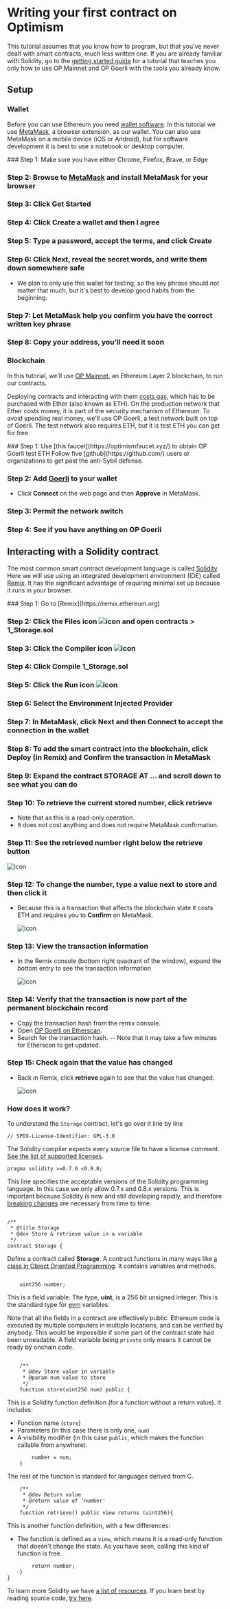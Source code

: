 
# Writing your first contract on Optimism

This tutorial assumes that you know how to program, but that you've never dealt with smart contracts, much less written one.
If you are already familiar with Solidity, go to the [getting started guide](/getting-started) for a tutorial that teaches you only how to use OP Mainnet and OP Goerli with the tools you already know.

## Setup 

### Wallet

Before you can use Ethereum you need [wallet software](https://cointelegraph.com/news/overview-of-software-wallets-the-easy-way-to-store-crypto).
In this tutorial we use [MetaMask](https://metamask.io/), a browser extension, as our wallet.
You can also use MetaMask on a mobile device (iOS or Android), but for software development it is best to use a notebook or desktop computer.

<Steps>
### Step 1: Make sure you have either Chrome, Firefox, Brave, or Edge

### Step 2: Browse to [MetaMask](https://metamask.io/) and install MetaMask for your browser

### Step 3: Click **Get Started**

### Step 4: Click **Create a wallet** and then **I agree**

### Step 5: Type a password, accept the terms, and click **Create**

### Step 6: Click **Next**, reveal the secret words, and write them down somewhere safe
- We plan to only use this wallet for testing, so the key phrase should not matter that much, but it's best to develop good habits from the beginning.

### Step 7: Let MetaMask help you confirm you have the correct written key phrase

### Step 8: Copy your address, you'll need it soon
</Steps>

### Blockchain

In this tutorial, we'll use [OP Mainnet](https://www.optimism.io/), an Ethereum Layer 2 blockchain, to run our contracts.

Deploying contracts and interacting with them [costs gas](https://ethereum.org/en/developers/docs/gas/), which has to be purchased with Ether (also known as ETH). 
On the production network that Ether costs money, it is part of the security mechanism of Ethereum.
To avoid spending real money, we'll use OP Goerli, a test network built on top of Goerli.
The test network also requires ETH, but it is test ETH you can get for free.

<Steps>
### Step 1: Use [this faucet](https://optimismfaucet.xyz/) to obtain OP Goerli test ETH
   Follow five [github](https://github.com/) users or organizations to get past the anti-Sybil defense.

### Step 2: Add [Goerli](https://chainid.link/?network=optimism-goerli) to your wallet
- Click **Connect** on the web page and then **Approve** in MetaMask.

### Step 3: Permit the network switch

### Step 4: See if you have anything on OP Goerli
</Steps>


## Interacting with a Solidity contract

The most common smart contract development language is called [Solidity](https://docs.soliditylang.org/en/latest/).
Here we will use using an integrated development environment (IDE) called [Remix](https://remix.ethereum.org/).
It has the significant advantage of requiring minimal set up because it runs in your browser.

<Steps>
### Step 1: Go to [Remix](https://remix.ethereum.org)

### Step 2: Click the Files icon ![icon](public/docs/op-stack/tutorials/first-contract/remix-files-icon.png) and open **contracts > 1_Storage.sol**

### Step 3: Click the Compiler icon ![icon](public/docs/op-stack/tutorials/first-contract/remix-compiler-icon.png) 

### Step 4: Click **Compile 1_Storage.sol**

### Step 5: Click the Run icon ![icon](public/docs/op-stack/tutorials/first-contract/remix-run-icon.png)

### Step 6: Select the Environment **Injected Provider**

### Step 7: In MetaMask, click **Next** and then **Connect** to accept the connection in the wallet

### Step 8: To add the smart contract into the blockchain, click **Deploy** (in Remix) and **Confirm** the transaction in MetaMask

### Step 9: Expand the contract **STORAGE AT ...** and scroll down to see what you can do

### Step 10: To retrieve the current stored number, click **retrieve**
- Note that as this is a read-only operation.
- It does not cost anything and does not require MetaMask confirmation.

### Step 11: See the retrieved number right below the **retrieve** button

   ![icon](public/docs/op-stack/tutorials/first-contract/remix-query.png)

### Step 12: To change the number, type a value next to **store** and then click it
- Because this is a transaction that affects the blockchain state it costs ETH and requires you to **Confirm** on MetaMask.   

   ![icon](public/docs/op-stack/tutorials/first-contract/remix-tx.png)

### Step 13: View the transaction information
- In the Remix console (bottom right quadrant of the window), expand the bottom entry to see the transaction information

   ![icon](public/docs/op-stack/tutorials/first-contract/remix-console.png)

### Step 14: Verify that the transaction is now part of the permanent blockchain record

   - Copy the transaction hash from the remix console.
   - Open [OP Goerli on Etherscan](https://goerli-optimism.etherscan.io/).
   - Search for the transaction hash. 
   -- Note that it may take a few minutes for Etherscan to get updated.

### Step 15: Check again that the value has changed
- Back in Remix, click **retrieve** again to see that the value has changed.

   ![icon](public/docs/op-stack/tutorials/first-contract/remix-query-2.png)
</Steps>

### How does it work?

To understand the `Storage` contract, let's go over it line by line


```solidity
// SPDX-License-Identifier: GPL-3.0
```

The Solidity compiler expects every source file to have a license comment. [See the list of supported licenses](https://spdx.org/licenses/).

```solidity
pragma solidity >=0.7.0 <0.9.0;
```


This line specifies the acceptable versions of the Solidity programming language. 
In this case we only allow 0.7.x and 0.8.x versions. 
This is important because Solidity is new and still developing rapidly, and therefore [breaking changes](https://docs.soliditylang.org/en/v0.8.11/080-breaking-changes.html) are necessary from time to time.

```solidity

/**
 * @title Storage
 * @dev Store & retrieve value in a variable
 */
contract Storage {
```

Define a contract called **Storage**. 
A contract functions in many ways like [a class in Object Oriented Programming](https://en.wikipedia.org/wiki/Class_(computer_programming)). 
It contains variables and methods.

```solidity

    uint256 number;
```

This is a field variable. The type, **uint**, is a 256 bit unsigned integer. 
This is the standard type for [evm](https://ethereum.org/en/developers/docs/evm/) variables.

Note that all the fields in a contract are effectively public. 
Ethereum code is executed by multiple computers in multiple locations, and can be verified by anybody. 
This would be impossible if some part of the contract state had been unreadable. 
A field variable being `private` only means it cannot be ready by onchain code.

```solidity

    /**
     * @dev Store value in variable
     * @param num value to store
     */
    function store(uint256 num) public {
```

This is a Solidity function definition (for a function without a return value). 
It includes:

- Function name (`store`)
- Parameters (in this case there is only one, `num`)
- A visibility modifier (in this case `public`, which makes the function callable from anywhere).

```solidity
        number = num;
    }
```

The rest of the function is standard for languages derived from C.


```solidity
    /**
     * @dev Return value 
     * @return value of 'number'
     */
    function retrieve() public view returns (uint256){
```        

This is another function definition, with a few differences:

- The function is defined as a `view`, which means it is a read-only function that doesn't change the state.
  As you have seen, calling this kind of function is free.

```solidity
        return number;
    }
}
```

To learn more Solidity we have [a list of resources](https://help.optimism.io/hc/en-us/articles/4412777835675-Developer-information#h_01FVSVQ5ZQFJDSRYY6WTY18F0N). 
If you learn best by reading source code, [try here](https://ethereum.org/en/developers/tutorials/erc20-annotated-code/).
